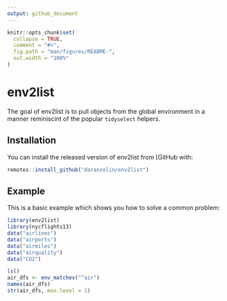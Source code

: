 ```yaml
---
output: github_document
---
```


<!-- README.md is generated from README.Rmd. Please edit that file -->

```r
knitr::opts_chunk$set(
  collapse = TRUE,
  comment = "#>",
  fig.path = "man/figures/README-",
  out.width = "100%"
)
```

# env2list

<!-- badges: start -->
<!-- badges: end -->

The goal of env2list is to pull objects from the global environment in a manner reminiscint of the popular `tidyselect` helpers.

## Installation

You can install the released version of env2list from [GitHub with:

``` r
remotes::install_github("daranzolin/env2list")
```

## Example

This is a basic example which shows you how to solve a common problem:

```r
library(env2list)
library(nycflights13)
data("airlines")
data("airports")
data("airmiles")
data("airquality")
data("CO2")

ls()
air_dfs <- env_matches("^air")
names(air_dfs)
str(air_dfs, max.level = 1)
```

